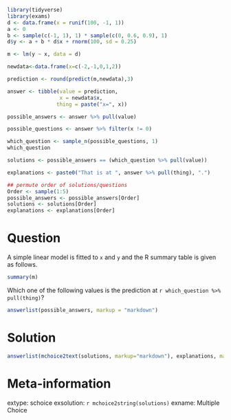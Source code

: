 ```r
library(tidyverse)
library(exams)
d <- data.frame(x = runif(100, -1, 1))
a <- 0
b <- sample(c(-1, 1), 1) * sample(c(0, 0.6, 0.9), 1)
d$y <- a + b * d$x + rnorm(100, sd = 0.25)

m <- lm(y ~ x, data = d)

newdata<-data.frame(x=c(-2,-1,0,1,2))

prediction <- round(predict(m,newdata),3)

answer <- tibble(value = prediction,
                 x = newdata$x,
                thing = paste("x=", x))

possible_answers <- answer %>% pull(value)

possible_questions <- answer %>% filter(x != 0)

which_question <- sample_n(possible_questions, 1)
which_question

solutions <- possible_answers == (which_question %>% pull(value))

explanations <- paste0("That is at ", answer %>% pull(thing), ".")

## permute order of solutions/questions
Order <- sample(1:5)
possible_answers <- possible_answers[Order]
solutions <- solutions[Order]
explanations <- explanations[Order]
```    

Question
========

A simple linear model is fitted to `x` and `y` and the R summary table is given as follows. 

```r
summary(m)
```

Which one of the following values is the prediction at `r which_question %>% pull(thing)`?

```r
answerlist(possible_answers, markup = "markdown")
```

Solution
========

```r
answerlist(mchoice2text(solutions, markup="markdown"), explanations, markup = "markdown")
```

Meta-information
================
extype: schoice
exsolution: `r mchoice2string(solutions)`
exname: Multiple Choice